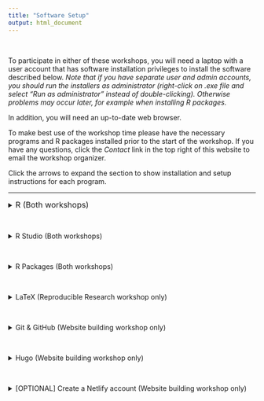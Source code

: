 ```yaml
---
title: "Software Setup"
output: html_document
---
```


<br>

To participate in either of these workshops, you will need a laptop with a user account that has software installation privileges to install the software described below. 
_Note that if you have separate user and admin accounts, you should run the installers as administrator (right-click on .exe file and select "Run as administrator" instead of double-clicking). Otherwise problems may occur later, for example when installing R packages._

In addition, you will need an up-to-date web browser.

To make best use of the workshop time please have the necessary programs and R packages installed prior to the start of the workshop. If you have any questions, click the _Contact_ link in the top right of this website to email the workshop organizer. 

Click the arrows to expand the section to show installation and setup instructions for each program. 

----


<details>
  <summary><font size="3">R (Both workshops)</font></summary>
    
**R** is a programming language that is especially powerful for data exploration, visualization, and statistical analysis. The project website is https://www.r-project.org. 

* **Windows** ([Video Tutorial](https://www.youtube.com/watch?v=q0PjTAylwoU)). Install R by downloading and running [this .exe file](https://cran.r-project.org/bin/windows/base/release.htm) from CRAN(https://cran.r-project.org/index.html).

* **macOS** ([Video Tutorial](https://www.youtube.com/watch?v=5-ly3kyxwEg)). Install R by downloading and running <a href="https://cran.r-project.org/bin/macosx/R-latest.pkg">this .pkg file</a> from <a href="https://cran.r-project.org/index.html">CRAN</a>. 

* **Linux** You can download the binary files for your distribution from CRAN(https://cran.r-project.org/index.html). Or you can use your package manager (e.g. for Debian/Ubuntu run `sudo apt-get install r-base` and for Fedora run `sudo dnf install R`). 


**Installation notes**:

* Default settings are OK. 
* Delete any desktop shortcut that was created
  
</details> 

<br>

<details>
  <summary>R Studio (Both workshops)</summary>

To interact with R, we use the _Integrated Development Environment (IDE)_ called **RStudio** (https://www.rstudio.com). The R Studio IDE is installed _after_ you have installed R. 

* Download R Studio (v 1.2+) from https://www.rstudio.com/products/rstudio/download/#download
    - Choose the download link that corresponds to your operating system. 

* Install R Studio
    * **Windows**: Double click on the downloaded file to run the installer program. 
    * **Mac**: Double click on the downloaded file, then drag the R Studio Icon into your Applications folder. 
    After you are done, eject the "Drive" that you downloaded by dragging it to your trash. 

* (Optional) Here is a short video shows you how to navigate R Studio: https://www.rstudio.com/products/RStudio/?wvideo=520zbd3tij

**Setting preferences in R Studio to retain sanity while debugging**

* Open R Studio and go to the file menu go to Tools then Global Options.
* Uncheck "Restore .RData into workspace at startup" 
* Where it says "Save workspace to .RData on exit:" Select "Never"
* Click apply then ok to close that window.
  
This will ensure that when you restart R you do not "carry forward" objects such as data sets that you were working on in a prior assignment. 

You should make a habit to completely shut down R studio when you are done working. 
Your open tabs will be saved, but your environment will be cleared. _This is a good thing._


</details> 

<br>

<details>
  <summary>R Packages (Both workshops)</summary>

R is considered an **Open Source** software program. That means many (thousands) of people contribute to the software. They do this by writing commands (called functions) to make a particular analysis easier, or to make a graphic prettier.

When you download R, you get access to a lot of functions that we will use. However these other _user-written_ packages add so much good stuff that it really is the backbone of the customizability and functionality that makes R so powerful of a language. 

> You only have to install packages once per R installation.  

To get started type in the **console** the following command to install the `rmarkdown` package. 

```r
install.packages("rmarkdown")
```

When the console returns to showing a `>` (and the stop sign in the top right corner of the Console window goes away), R is done doing what you asked it to do and ready for you to give it another command. You should get a message that looks similar to the message below. 

```
The downloaded binary packages are in
	C:\Users\Robin\AppData\Local\Temp\Rtmpi8NAym\downloaded_packages
```

Some packages use functions that live in other packages. These are called dependencies and will be automatically installed when you tell R to install a new package. 99% of the time you will not have to install them manually on your own. 


Now that you're a package installing pro, go ahead and install the following packages that pertain to your selected workshop. 


`r emo::ji("book")` **Workshop 12: Reproducible Reports using R Markdown**

* knitr
* rmarkdown
* ggplot2 
* kable
* pander


`r emo::ji("globe")` **Workshop 13: Website building**

* knitr
* rmarkdown
* devtools 
* blogdown 


<span style="color:red">R is case sensitive. If you see a message such as the one below, check for a typo.</span>

```
Warning in install.packages :
  package ‘ggplot’ is not available (for R version 3.5.1)
```

The correct package name is `ggplot2`, not `ggplot`.

</details>


<br>

<details>
  <summary>LaTeX (Reproducible Research workshop only)</summary>

To create a PDF directly from your source code you will have to install a lightweight version of $LaTeX$ (a document processing program). This allows you to make professional looking reports. 

Run the following code lines one at a time, waiting for the first one to finish before starting the next. This process can take up to 10 minutes. 
```r
install.packages("tinytex")
tinytex::install_tinytex()
```

If at any time it asks you to update or install any other packages, say yes to all of them. 

</details> 


<br>

<details>
  <summary>Git & GitHub (Website building workshop only)</summary>
  
Git is a version control system that lets you track who made changes to what when and has options for easily updating a shared or public version of your code on https://github.com. 

**Instructions to install Git can be found at** https://www.atlassian.com/git/tutorials/install-git

  
To share your code and publish your website you will also need a GitHub account at https://github.com. Basic GitHub accounts are free. We encourage you to create a GitHub account prior to the workshop if you don't have one already. Please consider what personal information you'd like to reveal. For example, you may want to review [these instructions for keeping your email address private](https://help.github.com/articles/keeping-your-email-address-private/) provided at GitHub.

> Note: This workshop is not an lesson on git. We will use git to do a few things and we will interact with GitHub, but we will not go into details about version control. 

</details> 


<br>

<details>
  <summary>Hugo (Website building workshop only)</summary>
  
Hugo (https://gohugo.io) is a static site generator, that is used by the R package `blogdown` to create dynamic websites. `blogdown` has a helper function to do this installation for us. 

```r
blogdown::install_hugo()
```

</details> 


<br>

<details>
  <summary>[OPTIONAL] Create a Netlify account (Website building workshop only)</summary>

The blog-aware website that we will be building needs to be hosted somewhere other than GitHub.
For beginners, it is recommended to use Netlify for the following reasons

* free
* easy setup/ beginner friendly
* lots of useful features
* somewhat customizable URL

You can sign up and make an account at https://www.netlify.com/

More info/options about deploying/hosting `blogdown` websites: https://bookdown.org/yihui/blogdown/deployment.html


</details> 
